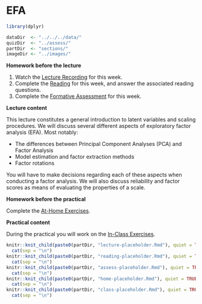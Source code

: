 # EFA

```r
library(dplyr)

dataDir  <- "../../../data/"
quizDir  <- "../assess/"
partDir  <- "sections/"
imageDir <- "../images/"
```

**Homework before the lecture**

1. Watch the [Lecture Recording](lecture-3.html) for this week.
1. Complete the [Reading](reading-3.html) for this week, and answer the 
associated reading questions.
1. Complete the [Formative Assessment](formative-assessment-3.html) for this week.

**Lecture content**

This lecture constitutes a general introduction to latent variables and scaling 
procedures. We will discuss several different aspects of exploratory factor 
analysis (EFA). Most notably:

- The differences between Principal Component Analyses (PCA) and Factor Analysis
- Model estimation and factor extraction methods
- Factor rotations

You will have to make decisions regarding each of these aspects when conducting
a factor analysis. We will also discuss reliability and factor scores as means 
of evaluating the properties of a scale.

**Homework before the practical**

Complete the [At-Home Exercises](at-home-exercises-3.html). 

**Practical content**

During the practical you will work on the [In-Class Exercises](in-class-exercises-3.html).

<!------------------------------------------------------------------------------
```r
knitr::knit_child(paste0(partDir, "w2_lecture.Rmd"), quiet = TRUE) %>%
  cat(sep = "\n")
knitr::knit_child(paste0(partDir, "w2_reading.Rmd"), quiet = TRUE) %>%
  cat(sep = "\n")
knitr::knit_child(paste0(partDir, "w2_assess.Rmd"), quiet = TRUE) %>%
  cat(sep = "\n")
knitr::knit_child(paste0(partDir, "w2_home.Rmd"), quiet = TRUE) %>%
  cat(sep = "\n")
knitr::knit_child(paste0(partDir, "w2_class.Rmd"), quiet = TRUE) %>%
  cat(sep = "\n")
```
------------------------------------------------------------------------------->

```r
knitr::knit_child(paste0(partDir, "lecture-placeholder.Rmd"), quiet = TRUE) %>%
  cat(sep = "\n")
knitr::knit_child(paste0(partDir, "reading-placeholder.Rmd"), quiet = TRUE) %>%
  cat(sep = "\n")
knitr::knit_child(paste0(partDir, "assess-placeholder.Rmd"), quiet = TRUE) %>%
  cat(sep = "\n")
knitr::knit_child(paste0(partDir, "home-placeholder.Rmd"), quiet = TRUE) %>%
  cat(sep = "\n")
knitr::knit_child(paste0(partDir, "class-placeholder.Rmd"), quiet = TRUE) %>%
  cat(sep = "\n")
```
